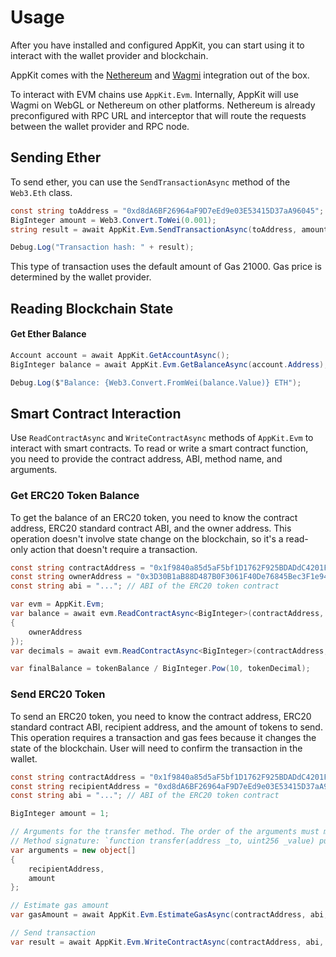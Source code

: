 # Usage

After you have installed and configured AppKit,
you can start using it to interact with the wallet provider and blockchain.

AppKit comes with the [Nethereum](https://nethereum.com/) and [Wagmi](https://wagmi.sh/) integration out of the box.

To interact with EVM chains use `AppKit.Evm`. Internally, AppKit will use Wagmi on WebGL or Nethereum on other platforms.
Nethereum is already preconfigured with RPC URL and interceptor that will route the requests between the wallet provider and RPC node.

## Sending Ether

To send ether, you can use the `SendTransactionAsync` method of the `Web3.Eth` class.

```csharp
const string toAddress = "0xd8dA6BF26964aF9D7eEd9e03E53415D37aA96045";
BigInteger amount = Web3.Convert.ToWei(0.001);
string result = await AppKit.Evm.SendTransactionAsync(toAddress, amount);

Debug.Log("Transaction hash: " + result);
```

This type of transaction uses the default amount of Gas 21000. Gas price is determined by the wallet provider.

## Reading Blockchain State

#### Get Ether Balance

```csharp
Account account = await AppKit.GetAccountAsync();
BigInteger balance = await AppKit.Evm.GetBalanceAsync(account.Address);

Debug.Log($"Balance: {Web3.Convert.FromWei(balance.Value)} ETH");
```

## Smart Contract Interaction

Use `ReadContractAsync` and `WriteContractAsync` methods of `AppKit.Evm` to interact with smart contracts.
To read or write a smart contract function, you need to provide the contract address, ABI, method name, and arguments.

### Get ERC20 Token Balance

To get the balance of an ERC20 token, you need to know the contract address, ERC20 standard contract ABI, and the owner address.
This operation doesn't involve state change on the blockchain, so it's a read-only action that doesn't require a transaction.

```csharp
const string contractAddress = "0x1f9840a85d5aF5bf1D1762F925BDADdC4201F984";
const string ownerAddress = "0x3D30B1aB88D487B0F3061F40De76845Bec3F1e94";
const string abi = "..."; // ABI of the ERC20 token contract

var evm = AppKit.Evm;
var balance = await evm.ReadContractAsync<BigInteger>(contractAddress, abi, "balanceOf", new object[]
{
    ownerAddress
});
var decimals = await evm.ReadContractAsync<BigInteger>(contractAddress, abi, "decimals");

var finalBalance = tokenBalance / BigInteger.Pow(10, tokenDecimal);
```

###

### Send ERC20 Token

To send an ERC20 token, you need to know the contract address, ERC20 standard contract ABI, recipient address, and the amount of tokens to send.
This operation requires a transaction and gas fees because it changes the state of the blockchain. User will need to confirm the transaction in the wallet.

```csharp
const string contractAddress = "0x1f9840a85d5aF5bf1D1762F925BDADdC4201F984";
const string recipientAddress = "0xd8dA6BF26964aF9D7eEd9e03E53415D37aA96045";
const string abi = "..."; // ABI of the ERC20 token contract

BigInteger amount = 1;

// Arguments for the transfer method. The order of the arguments must match the order in the method signature.
// Method signature: `function transfer(address _to, uint256 _value) public returns (bool success)`
var arguments = new object[]
{
    recipientAddress,
    amount
};

// Estimate gas amount
var gasAmount = await AppKit.Evm.EstimateGasAsync(contractAddress, abi, "transfer", arguments: arguments);

// Send transaction
var result = await AppKit.Evm.WriteContractAsync(contractAddress, abi, "transfer", gasAmount, arguments);
```
